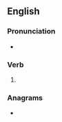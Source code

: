 {{also|Awes}}
==English==

===Pronunciation===
* {{rhymes|en|ɔːz}}

===Verb===
{{head|en|verb form}}

# {{en-third-person singular of|awe}}

===Anagrams===
* {{anagrams|en|a=aesw|sawe|waes|wase}}